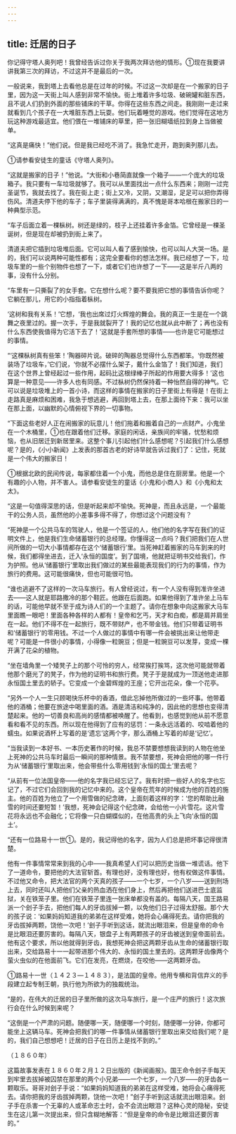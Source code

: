 ```yaml
---
---
---
```

title: 迁居的日子
---




你记得守塔人奥列吧！我曾经告诉过你关于我两次拜访他的情形。①现在我要讲讲我第三次的拜访，不过这并不是最后的一次。

一般说来，我到塔上去看他总是在过年的时候。不过这一次却是在一个搬家的日子里，因为这一天街上叫人感到非常不愉快。街上堆着许多垃圾、破碗罐和脏东西，且不说人们扔到外面的那些铺床的干草。你得在这些东西之间走。我刚刚一走过来就看到几个孩子在一大堆脏东西上玩耍。他们玩着睡觉的游戏。他们觉得在这地方玩这种游戏最适宜。他们偎在一堆铺床的草里，把一张旧糊墙纸拉到身上当做被单。

“这真是痛快！”他们说。但是我已经吃不消了。我急忙走开，跑到奥列那儿去。

①请参看安徒生的童话《守塔人奥列》。

“这就是搬家的日子！”他说。“大街和小巷简直就像一个箱子——一个庞大的垃圾箱子。我只要有一车垃圾就够了。我可以从里面找出一点什么东西来；刚刚一过完圣诞节，我就去找了。我在街上走；街上又冷，又阴，又潮湿，足足可以把你弄得伤风。清道夫停下他的车子；车子里装得满满的，真不愧是哥本哈根在搬家日的一种典型示范。

“车子后面立着一棵枞树。树还是绿的，枝子上还挂着许多金箔。它曾经是一棵圣诞树，但是现在却被扔到街上来了。

清道夫把它插到垃圾堆后面。它可以叫人看了感到愉快，也可以叫人大哭一场。是的，我们可以说两种可能性都有；这完全要看你的想法怎样。我已经想了一下，垃圾车里的一些个别物件也想了一下，或者它们也许想了一下——这是半斤八两的事，没有什么分别。

“车里有一只撕裂了的女手套。它在想什么呢？要不要我把它想的事情告诉你呢？它躺在那儿，用它的小指指着枞树。

‘这树和我有关系！’它想，‘我也出席过灯火辉煌的舞会。我的真正一生是在一个跳舞之夜里过的。握一次手，于是我就裂开了！我的记忆也就从此中断了；再也没有什么东西使我值得为它活下去了！’这就是手套所想的事情——也许是它可能想过的事情。

“‘这棵枞树真有些笨！’陶器碎片说。破碎的陶器总觉得什么东西都笨。‘你既然被装场了垃圾车，’它们说，‘你就不必摆什么架子，戴什么金箔了！我们知道，我们在这个世界上曾经起过一些作用，起码比这根绿棒子所起的作用要大得多！’这也算是一种意见——许多人也有同感。不过枞树仍然保持着一种怡然自得的神气。它可以说是垃圾堆上的一首小诗，而这样的事情在搬家的日子里街上有得是！在街上走路真是麻烦和困难，我急于想逃避，再回到塔上去，在那上面待下来：我可以坐在那上面，以幽默的心情俯视下界的一切事物。

“下面这些老好人正在闹搬家的玩意儿！他们拖着和搬着自己的一点财产。小鬼坐在一个木桶里，①也在跟着他们迁移。家庭的闲话，亲族间的牢骚，忧愁和烦恼，也从旧居迁到新居里来。这整个事儿引起他们什么感想呢？引起我们什么感想呢？是的，《小小新闻》上发表的那首古老的好诗早就告诉过我们了：记住，死就是一个伟大的搬家日！

①根据北欧的民间传说，每家都住着一个小鬼，而他总是住在厨房里。他是一个有趣的小人物，并不害人。请参看安徒生的童话《小鬼和小商人》和《小鬼和太太》。

“这是一句值得深思的话，但是听起来却不愉快。死神是，而且永远是，一个最能干的公务人员，虽然他的小差事多得不得了，你想过这个问题没有？

“死神是一个公共马车的驾驶人，他是一个签证的人，他们他的名字写在我们的证明文件上，他是我们生命储蓄银行的总经理。你懂得这一点吗？我们把我们在人世间所做的一切大小事情都存在这个‘储蓄银行’里。当死神赶着搬家的马车到来的时候，我们都得坐进去，迁入‘永恒的国度’。到了国境，他就把证明书交给我们，作为护照。他从‘储蓄银行’里取出我们做过的某些最能表现我们的行为的事情，作为旅行的费用。这可能很痛快，但也可能很可怕。

“谁也逃避不了这样的一次马车旅行。有人曾经说过，有一个人没有得到准许坐进去——这人就是耶路撒冷的那个鞋匠。他跟在后面跑。如果他得到了准许坐上马车的话，可能他早就不至于成为诗人们的一个主题了。请你在想象中向这搬家大马车里面瞧一眼吧！里面各种各样的人都有！皇帝和乞丐，天才和白痴，都是肩并肩坐在一起。他们不得不在一起旅行，既不带财产，也不带金钱。他们只带着证明书和‘储蓄银行’的零用钱。不过一个人做过的事情中有哪一件会被挑出来让他带走呢？可能是一件很小的事情，小得像一粒豌豆；但是一粒豌豆可以发芽，变成一棵开满了花朵的植物。

“坐在墙角里一个矮凳子上的那个可怜的穷人，经常挨打挨骂，这次他可能就带着他那个磨光了的凳子，作为他的证明书和旅行费。凳子于是就成为一顶送他走进那永恒国土里去的轿子。它变成一个金碧辉煌的王座；它开出花朵，像一个花亭。

“另外一个人一生只顾喝快乐杯中的香酒，借此忘掉他所做过的一些坏事。他带着他的酒桶；他要在旅途中喝里面的酒。酒是清洁和纯净的，因此他的思想也变得清楚起来。他的一切善良和高尚的感情都被唤醒了。他看到，也感觉到他从前不愿意看和看不见的东西。所以现在他得到了应有的惩罚：一条永远活着的、咬啮着他的蠕虫。如果说酒杯上写着的是‘遗忘’这两个字，那么酒桶上写着的却是‘记忆’。

“当我读到一本好书、一本历史著作的时候，我总不禁要想想我读到的人物在他坐上死神的公共马车时最后一瞬间的那种情景。我不禁要想，死神会把他的哪一件行为从‘储蓄银行’里取出来，他会带些什么零用钱到‘永恒的国土’里去呢？

“从前有一位法国皇帝——他的名字我已经忘记了。我有时把一些好人的名字也忘记了，不过它们会回到我的记忆中来的。这个皇帝在荒年的时候成为他的百姓的施主。他的百姓为他立了一个用雪做的纪念碑，上面刻着这样的字：‘您的帮助比融雪的时间还要短暂！’我想，死神会记得这个纪念碑，会给他一小片雪花。这片雪花将永远也不会融化；它将像一只白蝴蝶似的，在他高贵的头上飞向‘永恒的国土’。

“还有一位路易十一世①。是的，我记得他的名字，因为人们总是把坏事记得很清楚。

他有一件事情常常来到我的心中——我真希望人们可以把历史当做一堆谎话。他下了一道命令，要把他的大法官斩首。有理也好，没有理也好，他有权做这件事情。不过他又命令，把大法官的两个天真的孩子——一个七岁，一个八岁——送到刑场上去，同时还叫人把他们父亲的热血洒在他们身上，然后再把他们送进巴士底监狱，关在铁笼子里。他们在铁笼子里连一张床单都没有盖的。每隔八天，国王路易派一个刽子手去，把他们每人的牙齿拔掉一颗，以免他们日子过得太舒服。那个大的孩子说：‘如果妈妈知道我的弟弟在这样受难，她将会心痛得死去。请你把我的牙齿拔掉两颗，饶他一次吧！’刽子手听到这话，就流出眼泪来，但是皇帝的命令是比眼泪还要厉害的。每隔八天，银盘子上有两颗孩子的牙齿被送到皇帝面前去。他有这个要求，所以他就得到牙齿，我想死神会把这两颗牙齿从生命的储蓄银行取出来，交给路易十一一起带进那个伟大的、永恒的国土里去的。这两颗牙齿像两个萤火虫似的在他面前飞。它们在发亮，在燃烧，在咬他——这两颗牙齿。

①路易十一世（１４２３—１４８３），是法国的皇帝。他用专横和背信弃义的手段建立起专制王朝，执行他为所欲为的独裁统治。

“是的，在伟大的迁居的日子里所做的这次马车旅行，是一个庄严的旅行！这次旅行会在什么时候到来呢？

“这倒是一个严肃的问题。随便哪一天，随便哪一个时刻，随便哪一分钟，你都可能坐上这辆马车。死神会把我们的哪一件事情从储蓄银行里取出来交给我们呢？是的，我们自己想想吧！迁居的日子在日历上是找不到的。”

（１８６０年）

这篇故事发表在１８６０年２月１２日出版的《新闻画报》。国王命令刽子手每天到牢里去拔掉被囚禁在那里的两个小兄弟——一个七岁，一个八岁——的牙齿各一颗取乐。哥哥对刽子手说：“如果妈妈知道我的弟弟在这样受难，她将会心痛得死去。请你把我的牙齿拔掉两颗，饶他一次吧！”刽子手听到这话就流出眼泪来。刽子手在杀害一个无辜的人或革命志士时，会不会流出眼泪？这种心灵的隐秘，安徒生在这儿第一次提出来，但只含糊地解答：“但是皇帝的命令是比眼泪还要厉害的。”